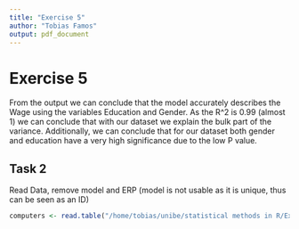```yaml
---
title: "Exercise 5"
author: "Tobias Famos"
output: pdf_document
---
```

# Exercise 5


From the output we can conclude that the model accurately describes the Wage using the variables Education and Gender.
As the R^2 is 0.99 (almost 1) we can conclude that with our dataset we explain the bulk part of the variance.
Additionally, we can conclude that for our dataset both gender and education have a very high significance due to the low P value.

## Task 2
Read Data, remove model and ERP (model is not usable as it is unique, thus can be seen as an ID)
```r
computers <- read.table("/home/tobias/unibe/statistical methods in R/Exercise 5/Computers.txt", header = T, as.is = FALSE)
```